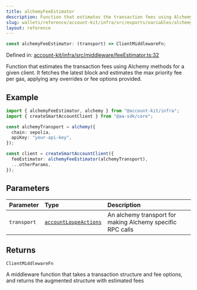 ```yaml
---
title: alchemyFeeEstimator
description: Function that estimates the transaction fees using Alchemy methods for a given client. It fetches the latest block and estimates the max priority fee per gas, applying any overrides or fee options provided.
slug: wallets/reference/account-kit/infra/src/exports/variables/alchemyFeeEstimator
layout: reference
---
```


```ts
const alchemyFeeEstimator: (transport) => ClientMiddlewareFn;
```

Defined in: [account-kit/infra/src/middleware/feeEstimator.ts:32](https://github.com/alchemyplatform/aa-sdk/blob/49e74eee8606f480b200b4612d00d950da8a8742/account-kit/infra/src/middleware/feeEstimator.ts#L32)

Function that estimates the transaction fees using Alchemy methods for a given client.
It fetches the latest block and estimates the max priority fee per gas, applying any overrides or fee options provided.

## Example

```ts
import { alchemyFeeEstimator, alchemy } from "@account-kit/infra";
import { createSmartAccountClient } from "@aa-sdk/core";

const alchemyTransport = alchemy({
  chain: sepolia,
  apiKey: "your-api-key",
});

const client = createSmartAccountClient({
  feeEstimator: alchemyFeeEstimator(alchemyTransport),
  ...otherParams,
});
```

## Parameters

| Parameter   | Type                                                                            | Description                                                |
| :---------- | :------------------------------------------------------------------------------ | :--------------------------------------------------------- |
| `transport` | [`accountLoupeActions`](../../../../core/src/variables/accountLoupeActions.mdx) | An alchemy transport for making Alchemy specific RPC calls |

## Returns

`ClientMiddlewareFn`

A middleware function that takes a transaction structure and fee options, and returns the augmented structure with estimated fees
